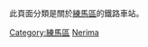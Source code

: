 {{東京都區部行政區劃分類導航|鐵路車站}}
此頁面分類是關於[[練馬區|練馬區]]的鐵路車站。
{{Commonscat|Train stations in Nerima ward}}
[[Category:練馬區|Category:練馬區]]
[[Category:東京都區部鐵路車站|Nerima]]
